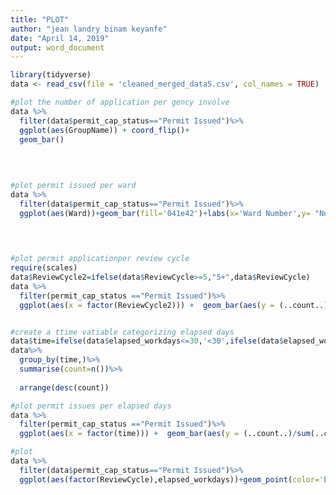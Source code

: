 ```yaml
---
title: "PLOT"
author: "jean landry binam keyanfe"
date: "April 14, 2019"
output: word_document
---
```

```r
library(tidyverse)
data <- read_csv(file = 'cleaned_merged_data5.csv', col_names = TRUE)
```

```r
#plot the number of application per gency involve 
data %>%
  filter(data$permit_cap_status=="Permit Issued")%>%
  ggplot(aes(GroupName)) + coord_flip()+
  geom_bar()
  
  
  
```

```r
#plot permit issued per ward
data %>% 
  filter(data$permit_cap_status=="Permit Issued")%>%
  ggplot(aes(Ward))+geom_bar(fill='041e42')+labs(x='Ward Number',y= "Number of Permit Issued", title="Permit Issued per Ward")

  
  
```

```r
#plot permit applicationper review cycle
require(scales)
data$ReviewCycle2=ifelse(data$ReviewCycle>=5,"5+",data$ReviewCycle)
data %>% 
  filter(permit_cap_status =="Permit Issued")%>%
  ggplot(aes(x = factor(ReviewCycle2))) +  geom_bar(aes(y = (..count..)/sum(..count..)), fill='blue') +scale_y_continuous(labels=percent)+labs(x='Number of Review Cycle',y= "Number of Applications", title="Permit Applications per Number of Review Cycle")



```


```r
#create a ttime vatiable categorizing elapsed days
data$time=ifelse(data$elapsed_workdays<=30,'<30',ifelse(data$elapsed_workdays>30 & data$elapsed_workdays<= 60,'<60',ifelse(data$elapsed_workdays>60 & data$elapsed_workdays<= 90,'<90','>90') ))
data%>%
  group_by(time,)%>%
  summarise(count=n())%>%
 
  arrange(desc(count))
```

```r
#plot permit issues per elapsed days
data %>% 
  filter(permit_cap_status =="Permit Issued")%>%
  ggplot(aes(x = factor(time))) +  geom_bar(aes(y = (..count..)/sum(..count..)), fill='red') +scale_y_continuous(labels=percent)+labs(x='Number of Elapsed Days',y= "Number of Permit Issued", title="Permit Issued per Elapsed Days")

```


```r
#plot 
data %>% 
  filter(data$permit_cap_status=="Permit Issued")%>%
  ggplot(aes(factor(ReviewCycle),elapsed_workdays))+geom_point(color='blue') +labs(x='Number of Review Cycles',y= "Elapse Workdays",    title="Elapsed Workdays grouped by review cycle")

  


```





